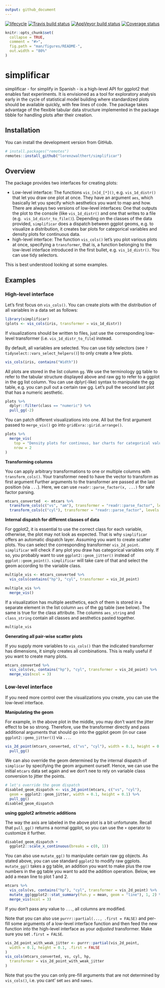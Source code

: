 ```yaml
---
output: github_document
---
```

[![lifecycle](https://img.shields.io/badge/lifecycle-experimental-orange.svg)](https://www.tidyverse.org/life cycle/#experimental)
  [![Travis build status](https://travis-ci.org/lorenzwalthert/simplificar.svg?branch=master)](https://travis-ci.org/lorenzwalthert/simplificar)
  [![AppVeyor build status](https://ci.appveyor.com/api/projects/status/github/lorenzwalthert/simplificar?branch=master&svg=true)](https://ci.appveyor.com/project/lorenzwalthert/simplificar)
[![Coverage status](https://codecov.io/gh/lorenzwalthert/simplificar/branch/master/graph/badge.svg)](https://codecov.io/github/lorenzwalthert/simplificar?branch=master)
  
  <!-- README.md is generated from 
  README.Rmd. Please edit that file --> 
<!-- README.md is generated from README.Rmd. Please edit that file -->

```r
knitr::opts_chunk$set(
  collapse = TRUE,
  comment = "#>",
  fig.path = "man/figures/README-",
  out.width = "80%"
)
```


# simplificar

simplificar - for simplify in Spanish - is a high-level API for ggplot2 that 
enables fast experiments. It is envisioned as a tool for exploratory analysis 
early in the cycle of statistical model building where standardized plots 
should be available quickly, with few lines of code. The package takes 
advantage of the flexible tabular data structure implemented in the package 
tibble for handling plots after their creation.

## Installation

You can install the development version from GitHub.

```r
# install.packages("remotes")
remotes::install_github("lorenzwalthert/simplificar")
```


## Overview

The package provides two interfaces for creating plots: 

* Low-level interface: The functions `vis_[n]d_[*]()`, e.g. `vis_1d_distr()` 
  that 
  let you draw one plot at once. They have an argument `aes`, which basically 
  let you specify which aesthetics you want to map and how. There are always
  two versions of low-level interfaces: One that outputs the plot to the 
  console (like `vis_1d_distr()` and one that writes to a file (e.g. 
  `vis_1d_distr_to_file()`). Depending on the classes of the data provided, 
  `simplificar` does a dispatch between ggplot geoms, e.g. to visualize a 
  distribution, it creates bar plots for categorical variables and density 
  plots for continuous data.
* high-level interface: The function `vis_cols()` let's you plot various plots 
  at once, specifying a `transformer`, that is, a function belonging to the 
  low-level interface introduced in the first bullet, e.g. `vis_1d_distr()`. 
  You can use tidy selectors. 

This is best understood looking at some examples.

## Examples

### High-level interface

Let's first focus on `vis_cols()`. You can create plots with the distribution 
of all variables in a data set as follows:

```r
library(simplificar)
(plots <- vis_cols(iris, transformer = vis_1d_distr))
```

If visualizations should be written to files, just use the 
corresponding low-level transformer (i.e. `vis_1d_distr_to_file`)
instead.

By default, all variables are selected. You can use tidy selectors (see 
`?tidyselect::vars_select_helpers()`) to only create a few plots.
```r
vis_cols(iris, contains("Width"))
```

All plots are stored in the list column `gg`. We use the terminology gg table 
to refer to the tabular structure displayed above and raw gg to refer to a ggplot
in the gg list column. You can use dplyr(-like) syntax
to manipulate the gg table, e.g. you can pull out a certain raw gg. 
Let's pull the second last plot that has a numeric aesthetic.
```r
plots %>%
  dplyr::filter(class == "numeric") %>%
  pull_gg(-2)
```


You can patch different visualizations into one. All but the first argument 
passed to `merge_vis()` go into `gridExra::girid.arrange()`.
```r
plots %>%
  merge_vis(
    top = "Density plots for continous, bar charts for categorical values", 
    nrow = 2
)
```

**Transforming columns**

You can apply arbitrary transformations to one or multiple columns with 
`transform_cols()`. Your transformer need to have the vector to transform as 
first argument Further arguments to the transformer are passed at the last 
position (via `...`). Here, we can use `readr::parse_factor(x, ...)` for safe 
factor parsing.

```r
mtcars_converted  <- mtcars %>%
  transform_cols(c("vs", "am"), transformer = "readr::parse_factor", levels = 1:0) %>%
  transform_cols(c("cyl"), transformer = "readr::parse_factor", levels = c(4, 6, 8))

```

**Internal dispatch for different classes of data**

For ggplot2, it is essential to use the correct class for each variable, 
otherwise, the plot may not look as expected. That is why `simplificar`
offers an automatic dispatch layer. Assuming you want to create scatter plots. 
You can select the corresponding transformer `vis_2d_point`. 
`simplificar` will check if any plot you draw has categorical variables only. 
If so, you probably want to use `ggplot2::geom_jitter()` instead of 
`ggplot::geom_point()`. `simplificar` will take care of that and select the 
geom according to the variable class.

```r
multiple_vis <- mtcars_converted %>%
  vis_cols(contains("hp"), "cyl", transformer = vis_2d_point) 

multiple_vis %>%
  merge_vis()
```

If a visualization has multiple aesthetics, each of them is stored in a separate
element in the list column `aes` of the gg table (see below). The same is true 
for the class attribute. The columns `aes_string` and `class_string` contain all
classes and aesthetics pasted together.

```r
multiple_vis
```

**Generating all pair-wise scatter plots**

If you supply more variables to `vis_cols()` than the indicated 
transformer has dimensions, it simply creates all combinations. This is really useful if 
you want to create many plots.

```r
mtcars_converted %>%
  vis_cols(vs, contains("hp"), "cyl", transformer = vis_2d_point) %>%
  merge_vis(ncol = 3)
```

### Low-level interface

If you need more control over the visualizations you create, you can use the 
low-level interface.

**Manipulating the geom**

For example, in the above plot in the middle, you may don't want the jitter
effect to be so strong. Therefore, use the transformer directly and pass 
additional arguments that should go into the ggplot geom (in our
case `ggplot2::gemo_jitter()`) via `...`.

```r
vis_2d_point(mtcars_converted, c("vs", "cyl"), width = 0.1, height = 0.1) %>%
  pull_gg()
```

We can also override the geom determined by the internal dispatch of `simplicar`
by specifying the geom argument ourself. Hence, we can use the initial `mtcars` 
data set again and we don't nee to rely on variable class conversion to jitter 
the points. 
```r
# let's override the geom dispatch
disabled_geom_dispatch <- vis_2d_point(mtcars, c("vs", "cyl"), 
  geom = ggplot2::geom_jitter, width = 0.1, height = 0.1) %>%
  pull_gg()
disabled_geom_dispatch
```

**using ggplot2 aritmetric additions**

The way the axis are labeled in the above plot is a bit unfortunate. Recall 
that `pull_gg()` returns a normal ggplot, so you can use the `+` operator to 
customize it further.

```r
disabled_geom_dispatch + 
  ggplot2::scale_x_continuous(breaks = c(0, 1))

```

You can also use `mutate_gg()` to manipulate certain raw gg objects.
As stated above, you can use standard `ggplot2` to modify raw ggplots.
`mutate_gg()` takes a gg table, an addition you want to make plus the
row numbers in the gg table you want to add the addition operation.
Below, we add a mean line to plot 1 and 2.

```r
mtcars %>%
  vis_cols(vs, contains("hp"), "cyl", transformer = vis_2d_point) %>%
  mutate_gg(ggplot2::stat_summary(fun.y = mean, geom = "line"), 1, 2) %>%
  merge_vis(ncol = 3)
```

If you don't pass any value to `...`, all columns are modified.

Note that you can also use `purrr::partial(..., .first = FALSE)` and per-fill 
some arguments of a low-level interface function and then feed the new function into 
the high-level interface as your *adjusted* transformer. Make sure you set 
`.first = FALSE`.
```r
vis_2d_point_with_weak_jitter <- purrr::partial(vis_2d_point, 
  width = 0.1, height = 0.1, .first = FALSE
)
vis_cols(mtcars_converted, vs, cyl, hp,
  transformer = vis_2d_point_with_weak_jitter
)
```

Note that you the you can only pre-fill arguments that are not determined by 
`vis_cols()`, i.e. you cant' set `aes` and `names`.
